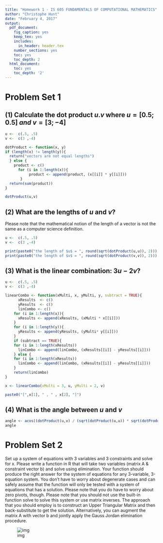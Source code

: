 ```yaml
---
title: "Homework 1 - IS 605 FUNDAMENTALS OF COMPUTATIONAL MATHEMATICS"
author: "Christophe Hunt"
date: "February 4, 2017"
output:
  pdf_document:
    fig_caption: yes
    keep_tex: yes
    includes:
      in_header: header.tex
    number_sections: yes
    toc: yes
    toc_depth: 2
  html_document:
    toc: yes
    toc_depth: '2'
---
```


# Problem Set 1 

## (1) Calculate the dot product $u.v$ where $u = [0.5; 0.5]~and~v = [3; -4]$

```r
u <-  c(.5, .5)
v <-  c(3 ,-4)

dotProduct <- function(x, y)
if (length(x) != length(y)){
  return("vectors are not equal lengths")
  } else {
    product <- c()
      for (i in 1:length(x)){
           product <- append(product, (x[[i]] * y[[i]]))
       }
  return(sum(product))
}

dotProduct(u,v)
```

\newpage

## (2) What are the lengths of $u$ and $v$? 
Please note that the mathematical notion of the length of a vector is not the same as a computer science definition.

```r
u <-  c(.5, .5)
v <-  c(3 ,-4)

print(paste0("the length of $u$ = ", round(sqrt(dotProduct(u,u)), 2)))
print(paste0("the length of $v$ = ", round(sqrt(dotProduct(v,v)), 2)))
```


## (3) What is the linear combination: $3u - 2v$?

```r
u <-  c(.5, .5)
v <-  c(3 ,-4)

linearCombo <- function(xMulti, x, yMulti, y, subtract = TRUE){
      xResults  <- c()
      yResults  <- c()
      linCombo <- c()
    for (i in 1:length(x)){  
      xResults <- append(xResults, (xMulti * x[[i]]))
    }
    for (i in 1:length(y)){ 
      yResults <- append(yResults, (yMulti* y[[i]]))
    }
    if (subtract == TRUE){ 
    for (i in 1:length(xResults))
      linCombo <- append(linCombo, (xResults[[i]] - yResults[[i]]))
    } else {
    for (i in 1:length(xResults))
      linCombo <- append(linCombo, (xResults[[i]] - yResults[[i]]))
    }
    return(linCombo)
}

x <- linearCombo(xMulti = 3, u, yMulti = 2, v)

paste0("[",x[1], " , " , x[2], "]")
```

## (4) What is the angle between $u$ and $v$

```r
angle <- acos((dotProduct(u,v) / (sqrt(dotProduct(u,u)) * sqrt(dotProduct(v,v)))))
angle
```



# Problem Set 2 

Set up a system of equations with 3 variables and 3 constraints and solve for x. Please write a function in R that will take two variables (matrix A & constraint vector b) and solve using elimination. Your function should produce the right answer for the system of equations for any 3-variable, 3-equation system. You don't have to worry about degenerate cases and can safely assume that the function will only be tested with a system of equations that has a solution. Please note that you do have to worry about zero pivots, though. Please note that you should not use the built-in function solve to solve this system or use matrix inverses. The approach that you should employ is to construct an Upper Triangular Matrix and then back-substitute to get the solution. Alternatively, you can augment the matrix A with vector b and jointly apply the Gauss Jordan elimination procedure.

![img](https://raw.githubusercontent.com/ChristopheHunt/MSDA---Coursework/master/Data%20605/Assignment%201/problemset2.PNG)


